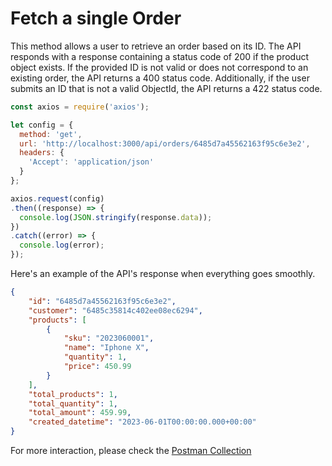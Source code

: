 # Fetch a single Order

This method allows a user to retrieve an order based on its ID. The API responds with a response containing a status
code of 200 if the product object exists. If the provided ID is not valid or does not correspond to an existing order,
the API returns a 400 status code. Additionally, if the user submits an ID that is not a valid ObjectId,
the API returns a 422 status code.

```js copy showLineNumbers filename="orders/fetch-one.js"
const axios = require('axios');

let config = {
  method: 'get',
  url: 'http://localhost:3000/api/orders/6485d7a45562163f95c6e3e2',
  headers: {
    'Accept': 'application/json'
  }
};

axios.request(config)
.then((response) => {
  console.log(JSON.stringify(response.data));
})
.catch((error) => {
  console.log(error);
});


```

Here's an example of the API's response when everything goes smoothly.

```json copy filename="API Response"
{
    "id": "6485d7a45562163f95c6e3e2",
    "customer": "6485c35814c402ee08ec6294",
    "products": [
        {
            "sku": "2023060001",
            "name": "Iphone X",
            "quantity": 1,
            "price": 450.99
        }
    ],
    "total_products": 1,
    "total_quantity": 1,
    "total_amount": 459.99,
    "created_datetime": "2023-06-01T00:00:00.000+00:00"
}
```

For more interaction, please check the [Postman Collection](https://www.postman.com/red-eclipse-403574/workspace/denis-akp/request/6548572-25710b26-294b-47d5-9aca-0badb5e02721?active-environment=dff61d40-d363-4cfb-8229-c4ff7e630154)
